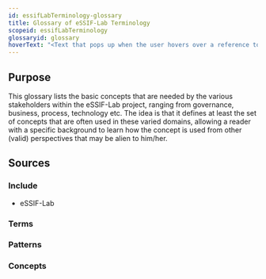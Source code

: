 ```yaml
---
id: essifLabTerminology-glossary
title: Glossary of eSSIF-Lab Terminology
scopeid: essifLabTerminology
glossaryid: glossary
hoverText: "<Text that pops up when the user hovers over a reference to this eSSIF-Lab Terminology glossary>"
---
```


## Purpose
<!--State the purpose(s) that this glossary aims to fulfill, in such a way that readers can easily determine whether or not it is useful for them to use it.-->
This glossary lists the basic concepts that are needed by the various stakeholders within the eSSIF-Lab project, ranging from governance, business, process, technology etc. The idea is that it defines at least the set of concepts that are often used in these varied domains, allowing a reader with a specific background to learn how the concept is used from other (valid) perspectives that may be alien to him/her.

## Sources
<!--Here, the sources should be identified from which the glossary entries (and their descriptions) are to be collected-->

### Include
<!--Specify the scope-files that are to serve as a source for this glossary-->
* eSSIF-Lab

### Terms
<!--Specify the term-files that are to serve as a source for this glossary. If a term is defined in a scope as well as in a %%term-file%%, the latter takes precedence.-->

### Patterns
<!--Specify the pattern-files that are to serve as a source for this glossary. If a term is defined in a scope or as a term as well as in a %%pattern-file%%, the latter takes precedence.-->

### Concepts
<!--Specify the concept-files that are to serve as a source for this glossary. If a term is defined in a scope, or as a term, or in a pattern as well as in a %%concept-file%%, the latter takes precedence.-->

<!--
---
## Footnotes

[//]: # This (optional) section contains any footnotes that may have been specified in the text above.

[^1]: the text for footnote [^1] goes here.

-->
